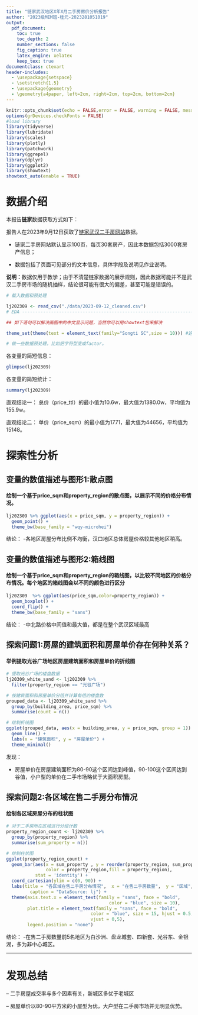 ---
title: "链家武汉地区X年X月二手房房价分析报告"
author: "2023级MEM班-桂元-2023281051019"
output:
  pdf_document:
    toc: true
    toc_depth: 2
    number_sections: false
    fig_caption: true
    latex_engine: xelatex
    keep_tex: true
documentclass: ctexart
header-includes:
  - \usepackage{setspace}
  - \setstretch{1.5}
  - \usepackage{geometry}
  - \geometry{a4paper, left=2cm, right=2cm, top=2cm, bottom=2cm}
---

```{r setup, include = FALSE,echo = FALSE}
knitr::opts_chunk$set(echo = FALSE,error = FALSE, warning = FALSE, message = FALSE,  out.width = "100%", split = FALSE, fig.align = "center")
options(grDevices.checkFonts = FALSE)
#load library
library(tidyverse)
library(lubridate)
library(scales)
library(plotly)
library(patchwork)
library(ggrepel)
library(dplyr)
library(ggplot2)
library(showtext)
showtext_auto(enable = TRUE)
```


# 数据介绍

本报告**链家**数据获取方式如下：

报告人在2023年9月12日获取了[链家武汉二手房网站](https://wh.lianjia.com/ershoufang/)数据。

-   链家二手房网站默认显示100页，每页30套房产，因此本数据包括3000套房产信息；

-   数据包括了页面可见部分的文本信息，具体字段及说明见作业说明。

**说明：**数据仅用于教学；由于不清楚链家数据的展示规则，因此数据可能并不是武汉二手房市场的随机抽样，结论很可能有很大的偏差，甚至可能是错误的。

```{r}
# 载入数据和预处理

lj202309 <- read_csv("./data/2023-09-12_cleaned.csv")
# EDA ---------------------------------------------------------------------

## 如下语句可以解决画图中的中文显示问题，当然你可以用showtext包来解决

theme_set(theme(text = element_text(family="Songti SC",size = 10))) #这里family设置成你系统中的中文字体名。

# 做一些数据预处理，比如把字符型变成factor。
```


各变量的简短信息：

```{r}
glimpse(lj202309)
```

各变量的简短统计：

```{r}
summary(lj202309)
```
直观结论一：
总价（price_ttl）的最小值为10.6w，最大值为1380.0w，平均值为155.9w。

直观结论二：
单价（price_sqm）的最小值为1771，最大值为44656，平均值为15148。


# 探索性分析
## 变量的数值描述与图形1:散点图
#### 绘制一个基于price_sqm和property_region的散点图，以展示不同的价格分布情况。


```{r}
lj202309 %>% ggplot(aes(x = price_sqm, y = property_region)) +
  geom_point() +
  theme_bw(base_family = "wqy-microhei")
```

结论：
-各地区房屋分布比例不均衡，汉口地区总体房屋价格较其他地区稍高。

## 变量的数值描述与图形2:箱线图
#### 绘制一个基于price_sqm和property_region的箱线图，以比较不同地区的价格分布情况。每个地区的箱线图会以不同的颜色进行区分

```{r}
lj202309  %>% ggplot(aes(price_sqm,color=property_region)) +
  geom_boxplot() +
  coord_flip() +
  theme_bw(base_family = "sans")
```

结论：
-中北路价格中间值和最大值，都是在整个武汉区域最高


## 探索问题1:房屋的建筑面积和房屋单价存在何种关系？
#### 举例提取光谷广场地区房屋建筑面积和房屋单价的折线图
```{r}
# 提取光谷广场的楼盘数据
lj20309_white_sand <- lj202309 %>%
  filter(property_region == "光谷广场")

# 按建筑面积和房屋单价分组并计算每组的楼盘数
grouped_data <- lj20309_white_sand %>%
  group_by(building_area, price_sqm) %>%
  summarise(count = n())

# 绘制折线图
ggplot(grouped_data, aes(x = building_area, y = price_sqm, group = 1)) +
  geom_line() +
  labs(x = "建筑面积", y = "房屋单价") +
  theme_minimal()
```
发现：

- 房屋单价在房屋建筑面积为80-90这个区间达到峰值，90-100这个区间达到谷值，小户型的单价在二手市场略优于大面积房型。


## 探索问题2:各区域在售二手房分布情况
#### 绘制各区域房屋分布的柱状图
```{r}
# 对于二手房所在区域进行分组计数
property_region_count <- lj202309 %>% 
  group_by(property_region) %>% 
  summarise(sum_property = n())

# 绘制柱状图
ggplot(property_region_count) +
  geom_bar(aes(x = sum_property , y = reorder(property_region, sum_property), 
               color = property_region,fill = property_region),
           stat = 'identity') +
  coord_cartesian(ylim = c(0, 90)) +
  labs(title = "各区域在售二手房分布情况",  x = "在售二手房数量",  y = "区域",
         caption = "DataSource: lj") +
  theme(axis.text.x = element_text(family = "sans", face = "bold",
                                       color = "blue", size = 10), 
        plot.title = element_text(family = "sans", face = "bold",
                                color = "blue", size = 15, hjust = 0.5,
                                vjust = 0,5),
        legend.position = "none")

```


结论：
-在售二手房数量前5名地区为白沙洲、盘龙城套、四新套、光谷东、金银湖，多为非中心城区。


------------------------------------------------------------------------

# 发现总结

-- 二手房屋成交率与多个因素有关，新城区多优于老城区

-- 房屋单价以80-90平方米的小屋型为优，大户型在二手房市场并无明显优势。

